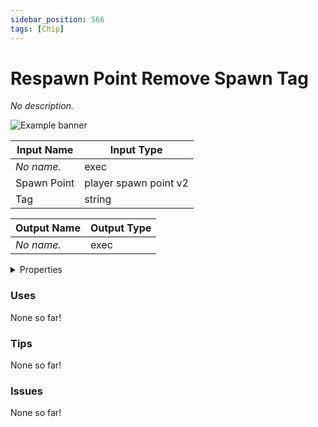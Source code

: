 ```yaml
---
sidebar_position: 566
tags: [Chip]
---
```


# Respawn Point Remove Spawn Tag

*No description.*



![Example banner](./assets/99cb7522-13a7-4aec-9166-dc0497057bbb.svg)

| Input Name | Input Type |
|-----------|-----------|
| *No name.* | exec |
| Spawn Point | player spawn point v2 |
| Tag | string |

| Output Name | Output Type |
|-----------|-----------|
| *No name.* | exec |


<details>
  <summary>Properties</summary>
  <div>
    <div>
    <table>
      <thead>
        <tr>
          <th>Is beta required?</th>
          <th>❌</th>
        </tr>
        <tr>
          <th>Is this chip a trolling risk?</th>
          <th>❌</th>
        </tr>
        <tr>
          <th>Chip UUID</th>
          <th>99cb7522-13a7-4aec-9166-dc0497057bbb</th>
        </tr>
      </thead>
    </table>
    </div>
  </div>
</details>

### Uses

None so far!

### Tips

None so far!

### Issues

None so far!